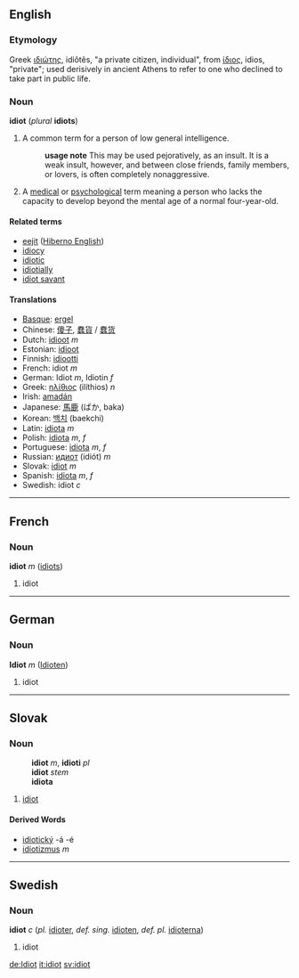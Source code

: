 ==English==

===Etymology===
Greek [[ιδιώτης]], idiôtês, "a private citizen, individual", from [[ίδιος]], idios, "private"; used derisively in ancient Athens to refer to one who declined to take part in public life.

===Noun===
'''idiot''' (''plural'' '''idiots''')

#  A common term for a person of low general intelligence.
#:'''usage note''' This may be used pejoratively, as an insult. It is a weak insult, however, and between close friends, family members, or lovers, is often completely nonaggressive.
#  A [[medical]] or [[psychological]] term meaning a person who lacks the capacity to develop beyond the mental age of a normal four-year-old.

====Related terms====
*[[eejit]] ([[Hiberno English]])
*[[idiocy]]
*[[idiotic]]
*[[idiotially]]
*[[idiot savant]]

====Translations====
*[[Basque]]: [[ergel]]
*Chinese: [[傻子]], [[蠢貨]] / [[蠢货]]
*Dutch: [[idioot]] ''m''
*Estonian: [[idioot]]
*Finnish: [[idiootti]]
*French: idiot ''m''
*German: Idiot ''m'', Idiotin ''f''
*Greek: [[ηλίθιος]] (ilíthios) ''n''
*Irish: [[amadán]]
*Japanese: [[馬鹿]] (ばか, baka)
*Korean: [[백치]] (baekchi)
*Latin: [[idiota]] ''m''
*Polish: [[idiota]] ''m'', ''f''
*Portuguese: [[idiota]] ''m'', ''f''
*Russian: [[идиот]] (idiót) ''m''
*Slovak: [[idiot#Slovak|idiot]] ''m''
*Spanish: [[idiota]] ''m'', ''f''
*Swedish: idiot ''c''

----

==French==
===Noun===
'''idiot''' ''m'' ([[idiots]])

# idiot

----

==German==
===Noun===
'''Idiot''' ''m'' ([[Idioten]])

# idiot


----
==Slovak==
===Noun===
:'''idiot''' ''m'', '''idioti''' ''pl''
:'''idiot''' ''stem''
:'''idiota''' ''{{gensg}}''
:{{decpat}} {{chlap}}
# [[idiot#English|idiot]]
====Derived Words====
* [[idiotický]] -á -é
* [[idiotizmus]] ''m''
----

==Swedish==
===Noun===
'''idiot''' ''c'' (''pl.'' [[idioter]], ''def. sing.'' [[idioten]], ''def. pl.'' [[idioterna]])

# idiot

[[de:Idiot]]
[[it:idiot]]
[[sv:idiot]]